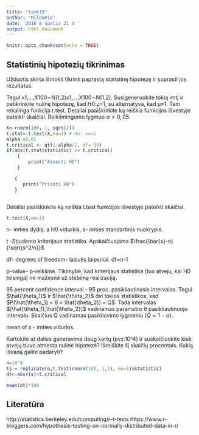 ```yaml
---
title: "task10"
author: "MildaPie"
date: '2016 m spalis 21 d '
output: html_document
---
```


```r
knitr::opts_chunk$set(echo = TRUE)
```

## Statistinių hipotezių tikrinimas

Užduotis skirta išmokti tikrinti paprastą statistinę hipotezę ir suprasti jos rezultatus.

Tegul x1,...,X100∼N(1,2)x1,...,X100∼N(1,2). Susigeneruokite tokią imtį ir patikrinkite nulinę hipotezę, kad H0:μ=1, su alternatyva, kad μ≠1. Tam rekalinga funkcija t.test. Detaliai paaiškinkite ką reiškia funkcijos išvestyje pateikti skaičiai.
Reikšmingumo lygmuo $\alpha=0,05$.

```r
X<-rnorm(100, 1, sqrt(2))
t.stat<-t.test(X,mu=1) # Ho: mu=1
alpha =0.05
t.critical <- qt(1-alpha/2, df= 99)
if(abs(t.stat$statistic) >= t.critical)
    {
        print("Atmesti H0")
    }

   {
      print("Priimti H0")
   }



```

Detaliai paaiškinkite ką reiškia t.test funkcijos išvestyje pateikti skaičiai.
```r
t.test(X,mu=1)

```
n- imties dydis, a H0 vidurkis, s- imties standartinis nuokrypis.

t -Stjudento kriterijaus statistika. Apskaičiuojama $\frac{\bar{x}-a}{\sqrt{s^2/n}}$

df- degrees of freedom- laisvės laipsniai. df=n-1

p-value- p-reikšmė. Tikimybė, kad kriterijaus statistika (tuo atveju, kai H0 teisinga) ne mažesnė už stebimą realizaciją.

95 percent confidence interval - 95 proc. pasikliautinasis intervalas. Tegul $\hat{\theta_1}$ ir $\hat{\theta_2}$ dvi tokios statistikos, kad $Ρ(\hat{\theta_1} < θ < \hat{\theta_2}) = Q$. Tada intervalas $[\hat{\theta_1},\hat{\theta_2}]$ vadinamas parametro θ pasikliautinuoju intervalu. Skaičius Q vadinamas pasikliovimo lygmeniu $(Q=1-\alpha)$. 

mean of x - imties vidurkis.


Kartokite a) dalies generavima daug kartų (pvz.10^4) ir suskaičiuokite kiek atvejų buvo atmesta nulinė hipotezė? Išreiškite šį skaičių procentais. Kokią išvadą galite padaryti?

```r
n=10^4
ts = replicate(n,t.test(rnorm(100, 1,2), mu=1)$statistic)
dt<-abs(ts)<t.critical

mean(dt)*100

```
## Literatūra

http://statistics.berkeley.edu/computing/r-t-tests
https://www.r-bloggers.com/hypothesis-testing-on-normally-distributed-data-in-r/
